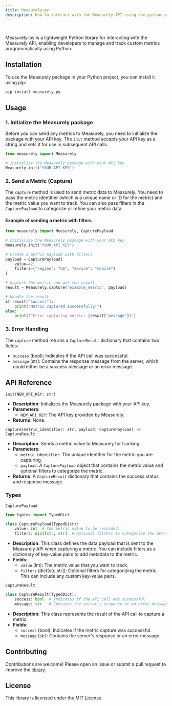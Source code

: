 ```yaml
---
title: Measurely-py
description: How to interact with the Measurely API using the python package.  
---
```


#
Measurely-py is a lightweight Python library for interacting with the Measurely API, enabling developers to manage and track custom metrics programmatically using Python.

## Installation

To use the Measurely package in your Python project, you can install it using pip:

```bash
pip install measurely-py
```

## Usage

### 1. Initialize the Measurely package

Before you can send any metrics to Measurely, you need to initialize the package with your API key. The `init` method accepts your API key as a string and sets it for use in subsequent API calls.

```python
from measurely import Measurely

# Initialize the Measurely package with your API key
Measurely.init("YOUR_API_KEY")
```

### 2. Send a Metric (Capture)

The `capture` method is used to send metric data to Measurely. You need to pass the metric identifier (which is a unique name or ID for the metric) and the metric value you want to track. You can also pass filters in the `CapturePayload` to categorize or refine your metric data.

#### Example of sending a metric with filters

```python
from measurely import Measurely, CapturePayload

# Initialize the Measurely package with your API key
Measurely.init("YOUR_API_KEY")

# Create a metric payload with filters
payload = CapturePayload(
    value=42,
    filters={"region": "US", "device": "mobile"}
)

# Capture the metric and get the result
result = Measurely.capture("example_metric", payload)

# Handle the result
if result["success"]:
    print("Metric captured successfully!")
else:
    print(f"Error capturing metric: {result['message']}")
```

### 3. Error Handling

The `capture` method returns a `CaptureResult` dictionary that contains two fields:

- `success` (bool): Indicates if the API call was successful.
- `message` (str): Contains the response message from the server, which could either be a success message or an error message.

## API Reference

`init(NEW_API_KEY: str)`

- **Description**: Initializes the Measurely package with your API key.
- **Parameters**:
  - `NEW_API_KEY`: The API key provided by Measurely.
- **Returns**: None.

`capture(metric_identifier: str, payload: CapturePayload) -> CaptureResult`

- **Description**: Sends a metric value to Measurely for tracking.
- **Parameters**:
  - `metric_identifier`: The unique identifier for the metric you are capturing.
  - `payload`: A `CapturePayload` object that contains the metric value and optional filters to categorize the metric.
- **Returns**: A `CaptureResult` dictionary that contains the success status and response message.

### Types

`CapturePayload`

```python
from typing import TypedDict

class CapturePayload(TypedDict):
    value: int  # The metric value to be recorded.
    filters: dict[str, str]  # Optional filters to categorize the metric.
```

- **Description**: This class defines the data payload that is sent to the Measurely API when capturing a metric. You can include filters as a dictionary of key-value pairs to add metadata to the metric.
- **Fields**:
  - `value` (int): The metric value that you want to track.
  - `filters` (dict[str, str]): Optional filters for categorizing the metric. This can include any custom key-value pairs.

`CaptureResult`

```python
class CaptureResult(TypedDict):
    success: bool  # Indicates if the API call was successful
    message: str   # Contains the server's response or an error message
```

- **Description**: This class represents the result of the API call to capture a metric.
- **Fields**:
  - `success` (bool): Indicates if the metric capture was successful.
  - `message` (str): Contains the server's response or an error message.

## Contributing

Contributions are welcome! Please open an issue or submit a pull request to improve the [library](https://github.com/measurely-dev/measurely-py.git).

## License

This library is licensed under the MIT License.
